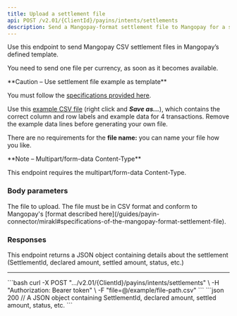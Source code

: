 ```yaml
---
title: Upload a settlement file
api: POST /v2.01/{ClientId}/payins/intents/settlements 
description: Send a Mangopay-format settlement file to Mangopay for a single currency
---
```


Use this endpoint to send Mangopay CSV settlement files in Mangopay’s defined template. 

You need to send one file per currency, as soon as it becomes available.

<Warning>
**Caution – Use settlement file example as template**

You must follow the [specifications provided here](/guides/payin-connector/mirakl#specifications-of-the-mangopay-format-settlement-file).

Use this [example CSV file](https://raw.githubusercontent.com/Mangopay/docs/refs/heads/main/guides/payin-connector/Example_Mangopay_Settlement_File_Mirakl.csv) (right click and ***Save as...***), which contains the correct column and row labels and example data for 4 transactions. Remove the example data lines before generating your own file. 

There are no requirements for the **file name:** you can name your file how you like.
</Warning>

<Note>
**Note – Multipart/form-data Content-Type**

This endpoint requires the multipart/form-data Content-Type.
</Note>

### Body parameters

<ParamField body="file" type="file">
The file to upload. The file must be in CSV format and conform to Mangopay's [format described here](/guides/payin-connector/mirakl#specifications-of-the-mangopay-format-settlement-file).
</ParamField>

### Responses

<AccordionGroup>
<Accordion title="200 - OK" defaultOpen>

This endpoint returns a JSON object containing details about the settlement (SettlementId, declared amount, settled amount, status, etc.)

</Accordion>
</AccordionGroup>

---

<AccordionGroup>
<Accordion title="415 - Unsupported Media Type">
</Accordion>
<Accordion title="500 - Internal Server Error">
</Accordion>
</AccordionGroup>

<RequestExample>
```bash
curl -X POST ".../v2.01/{ClientId}/payins/intents/settlements" \
-H "Authorization: Bearer token" \
-F "file=@/example/file-path.csv"
```
</RequestExample>

<ResponseExample>
```json 200
// A JSON object containing SettlementId, declared amount, settled amount, status, etc.
```
</ResponseExample>